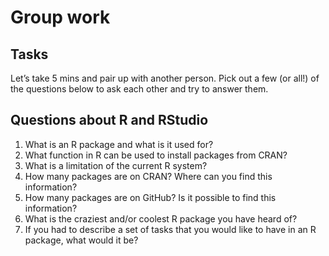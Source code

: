 # Group work {.unnumbered}

## Tasks

Let's take 5 mins and pair up with another person. Pick out a few (or all!) of the questions below to ask each other and try to answer them.

## Questions about R and RStudio

1.  What is an R package and what is it used for?
2.  What function in R can be used to install packages from CRAN?
3.  What is a limitation of the current R system?
4.  How many packages are on CRAN? Where can you find this information?
5.  How many packages are on GitHub? Is it possible to find this information?
6.  What is the craziest and/or coolest R package you have heard of?
7.  If you had to describe a set of tasks that you would like to have in an R package, what would it be?
